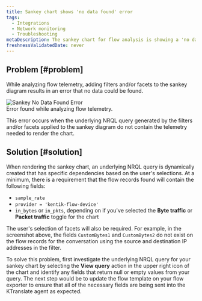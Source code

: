 ```yaml
---
title: Sankey chart shows 'no data found' error
tags:
  - Integrations
  - Network monitoring
  - Troubleshooting
metaDescription: The sankey chart for flow analysis is showing a 'no data found' error in your UI.
freshnessValidatedDate: never
---
```



## Problem [#problem]

While analyzing flow telemetry, adding filters and/or facets to the sankey diagram results in an error that no data could be found.

   <img title="Sankey No Data Found Error" alt="Sankey No Data Found Error" src={networkSankeyNoData}/>
   
   <figcaption>
   Error found while analyzing flow telemetry.
   </figcaption>

This error occurs when the underlying NRQL query generated by the filters and/or facets applied to the sankey diagram do not contain the telemetry needed to render the chart.

## Solution [#solution]

When rendering the sankey chart, an underlying NRQL query is dynamically created that has specific dependencies based on the user's selections. At a minimum, there is a requirement that the flow records found will contain the following fields:
  * `sample_rate`
  * `provider = 'kentik-flow-device'`
  * `in_bytes` or `in_pkts`, depending on if you've selected the <DoNotTranslate>**Byte traffic**</DoNotTranslate> or <DoNotTranslate>**Packet traffic**</DoNotTranslate> toggle for the chart

The user's selection of facets will also be required. For example, in the screenshot above, the fields `CustomBytes1` and `CustomBytes2` do not exist on the flow records for the conversation using the source and destination IP addresses in the filter.

To solve this problem, first investigate the underlying NRQL query for your sankey chart by selecting the <DoNotTranslate>**View query**</DoNotTranslate> action in the upper right icon of the chart and identify any fields that return null or empty values from your query. The next step would be to update the flow template on your flow exporter to ensure that all of the necessary fields are being sent into the KTranslate agent as expected.
